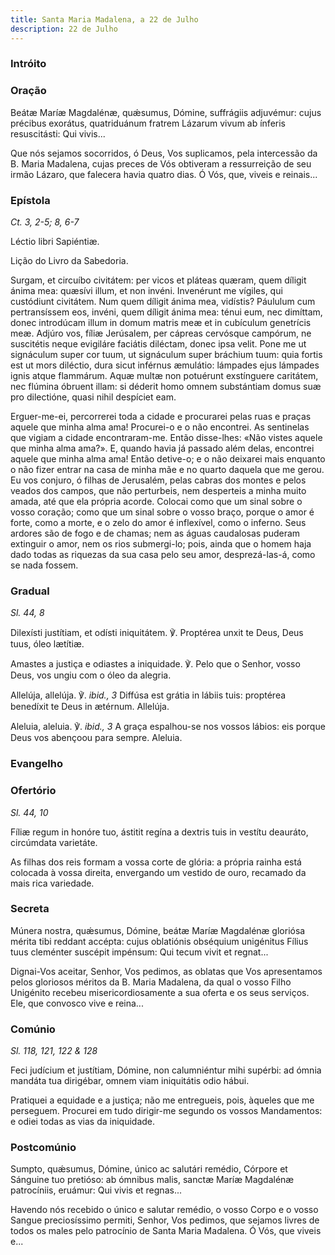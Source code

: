 ```yaml
---
title: Santa Maria Madalena, a 22 de Julho
description: 22 de Julho
---
```


### Intróito


<LinkCard
  href="/missal/comum/18virgensmartires2#intróito"
  title="Virgens Mártires - Missa Me exspectavérunt"
/>

### Oração

<div class="side-by-side not-content">

Beátæ Maríæ Magdalénæ, quǽsumus, Dómine, suffrágiis adjuvémur: cujus précibus exorátus, quatriduánum fratrem Lázarum vivum ab ínferis resuscitásti: Qui vivis...

Que nós sejamos socorridos, ó Deus, Vos suplicamos, pela intercessão da B. Maria Madalena, cujas preces de Vós obtiveram a ressurreição de seu irmão Lázaro, que falecera havia quatro dias. Ó Vós, que, viveis e reinais...

</div>

### Epístola

<em>Ct. 3, 2-5; 8, 6-7</em>

<div class="side-by-side not-content">

Léctio libri Sapiéntiæ.

Lição do Livro da Sabedoria.

Surgam, et circuíbo civitátem: per vicos et pláteas quæram, quem díligit ánima mea: quæsívi illum, et non invéni. Invenérunt me vígiles, qui custódiunt civitátem. Num quem díligit ánima mea, vidístis? Páululum cum pertransíssem eos, invéni, quem díligit ánima mea: ténui eum, nec dimíttam, donec introdúcam illum in domum matris meæ et in cubículum genetrícis meæ. Adjúro vos, fíliæ Jerúsalem, per cápreas cervósque campórum, ne suscitétis neque evigiláre faciátis diléctam, donec ipsa velit. Pone me ut signáculum super cor tuum, ut signáculum super bráchium tuum: quia fortis est ut mors diléctio, dura sicut inférnus æmulátio: lámpades ejus lámpades ignis atque flammárum. Aquæ multæ non potuérunt exstínguere caritátem, nec flúmina óbruent illam: si déderit homo omnem substántiam domus suæ pro dilectióne, quasi nihil despíciet eam.

Erguer-me-ei, percorrerei toda a cidade e procurarei pelas ruas e praças aquele que minha alma ama! Procurei-o e o não encontrei. As sentinelas que vigiam a cidade encontraram-me. Então disse-lhes: «Não vistes aquele que minha alma ama?». E, quando havia já passado além delas, encontrei aquele que minha alma ama! Então detive-o; e o não deixarei mais enquanto o não fizer entrar na casa de minha mãe e no quarto daquela que me gerou. Eu vos conjuro, ó filhas de Jerusalém, pelas cabras dos montes e pelos veados dos campos, que não perturbeis, nem desperteis a minha muito amada, até que ela própria acorde. Colocai como que um sinal sobre o vosso coração; como que um sinal sobre o vosso braço, porque o amor é forte, como a morte, e o zelo do amor é inflexível, como o inferno. Seus ardores são de fogo e de chamas; nem as águas caudalosas puderam extinguir o amor, nem os rios submergi-lo; pois, ainda que o homem haja dado todas as riquezas da sua casa pelo seu amor, desprezá-las-á, como se nada fossem.

</div>

### Gradual

<em>Sl. 44, 8</em>

<div class="side-by-side not-content">

Dilexísti justítiam, et odísti iniquitátem. ℣. Proptérea unxit te Deus, Deus tuus, óleo lætítiæ.

Amastes a justiça e odiastes a iniquidade. ℣. Pelo que o Senhor, vosso Deus, vos ungiu com o óleo da alegria.

Allelúja, allelúja. ℣. <em>ibid., 3</em> Diffúsa est grátia in lábiis tuis: proptérea benedíxit te Deus in ætérnum. Allelúja.

Aleluia, aleluia. ℣. <em>ibid., 3</em> A graça espalhou-se nos vossos lábios: eis porque Deus vos abençoou para sempre. Aleluia.

</div>

### Evangelho

<LinkCard
  href="/missal/quaresma/Quad5-4#evangelho"
  title="Quinta-feira da Semana da Paixão - Estação em Santo Apolinário"
/>

### Ofertório

<em>Sl. 44, 10</em>

<div class="side-by-side not-content">

Fíliæ regum in honóre tuo, ástitit regína a dextris tuis in vestítu deauráto, circúmdata varietáte.

As filhas dos reis formam a vossa corte de glória: a própria rainha está colocada à vossa direita, envergando um vestido de ouro, recamado da mais rica variedade.

</div>

### Secreta

<div class="side-by-side not-content">

Múnera nostra, quǽsumus, Dómine, beátæ Maríæ Magdalénæ gloriósa mérita tibi reddant accépta: cujus oblatiónis obséquium unigénitus Fílius tuus cleménter suscépit impénsum: Qui tecum vivit et regnat...

Dignai-Vos aceitar, Senhor, Vos pedimos, as oblatas que Vos apresentamos pelos gloriosos méritos da B. Maria Madalena, da qual o vosso Filho Unigénito recebeu misericordiosamente a sua oferta e os seus serviços. Ele, que convosco vive e reina...

</div>

### Comúnio

<em>Sl. 118, 121, 122 & 128</em>

<div class="side-by-side not-content">

Feci judícium et justítiam, Dómine, non calumniéntur mihi supérbi: ad ómnia mandáta tua dirigébar, omnem viam iniquitátis odio hábui.

Pratiquei a equidade e a justiça; não me entregueis, pois, àqueles que me perseguem. Procurei em tudo dirigir-me segundo os vossos Mandamentos: e odiei todas as vias da iniquidade.

</div>

### Postcomúnio

<div class="side-by-side not-content">

Sumpto, quǽsumus, Dómine, único ac salutári remédio, Córpore et Sánguine tuo pretióso: ab ómnibus malis, sanctæ Maríæ Magdalénæ patrocíniis, eruámur: Qui vivis et regnas...

Havendo nós recebido o único e salutar remédio, o vosso Corpo e o vosso Sangue preciosíssimo permiti, Senhor, Vos pedimos, que sejamos livres de todos os males pelo patrocínio de Santa Maria Madalena. Ó Vós, que viveis e...

</div>

